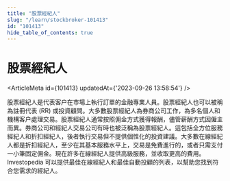 ```yaml
---
title: "股票經紀人"
slug: "/learn/stockbroker-101413"
id: "101413"
hide_table_of_contents: true
---
```



# 股票經紀人

<ArticleMeta id={101413} updatedAt={'2023-09-26 13:58:54'} />
<div className='border-solid border-b border-t-0 my-4 border-[var(--ifm-color-gray-300)]' />

股票經紀人是代表客户在市場上執行訂單的金融專業人員。股票經紀人也可以被稱為註冊代表 (RR) 或投資顧問。大多數股票經紀人為券商公司工作，為多名個人和機構客户處理交易。股票經紀人通常按照佣金方式獲得報酬，儘管薪酬方式因僱主而異。券商公司和經紀人交易公司有時也被泛稱為股票經紀人。這包括全方位服務經紀人和折扣經紀人，後者執行交易但不提供個性化的投資建議。大多數在線經紀人都是折扣經紀人，至少在其基本服務水平上，交易是免費進行的，或者只需支付一小筆固定佣金。現在許多在線經紀人提供高級服務，並收取更高的費用。Investopedia 可以提供最佳在線經紀人和最佳自動投顧的列表，以幫助您找到符合您需求的經紀人。
